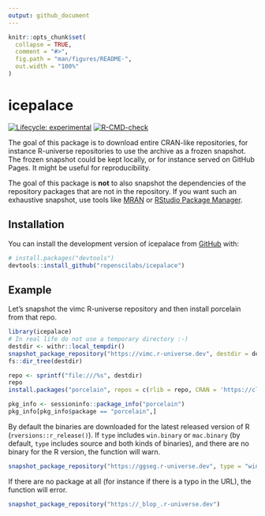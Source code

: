 ```yaml
---
output: github_document
---
```


<!-- README.md is generated from README.Rmd. Please edit that file -->

```r
knitr::opts_chunk$set(
  collapse = TRUE,
  comment = "#>",
  fig.path = "man/figures/README-",
  out.width = "100%"
)
```

# icepalace

<!-- badges: start -->
[![Lifecycle: experimental](https://img.shields.io/badge/lifecycle-experimental-orange.svg)](https://lifecycle.r-lib.org/articles/stages.html#experimental)
[![R-CMD-check](https://github.com/ropenscilabs/icepalace/actions/workflows/R-CMD-check.yaml/badge.svg)](https://github.com/ropenscilabs/icepalace/actions/workflows/R-CMD-check.yaml)
<!-- badges: end -->

The goal of this package is to download entire CRAN-like repositories, for instance R-universe repositories to use the archive as a frozen snapshot.
The frozen snapshot could be kept locally, or for instance served on GitHub Pages.
It might be useful for reproducibility.

The goal of this package is **not** to also snapshot the dependencies of the repository packages that are not in the repository.
If you want such an exhaustive snapshot, use tools like [MRAN](https://mran.microsoft.com/timemachine) or [RStudio Package Manager](https://www.rstudio.com/products/package-manager/).

## Installation

You can install the development version of icepalace from [GitHub](https://github.com/) with:

``` r
# install.packages("devtools")
devtools::install_github("ropenscilabs/icepalace")
```

## Example

Let's snapshot the vimc R-universe repository and then install porcelain from that repo.

```r
library(icepalace)
# In real life do not use a temporary directory :-)
destdir <- withr::local_tempdir()
snapshot_package_repository("https://vimc.r-universe.dev", destdir = destdir)
fs::dir_tree(destdir)

repo <- sprintf("file:///%s", destdir)
repo
install.packages("porcelain", repos = c(rlib = repo, CRAN = 'https://cloud.r-project.org'))

pkg_info <- sessioninfo::package_info("porcelain")
pkg_info[pkg_info$package == "porcelain",]
```

By default the binaries are downloaded for the latest released version of R (`rversions::r_release()`).
If `type` includes `win.binary` or `mac.binary` (by default, `type` includes source and both kinds of binaries), and there are no binary for the R version, the function will warn.

```r
snapshot_package_repository("https://ggseg.r-universe.dev", type = "win.binary", r_version = "3.3")
```

If there are no package at all (for instance if there is a typo in the URL), the function will error.

```r
snapshot_package_repository("https://_blop_.r-universe.dev")
```
